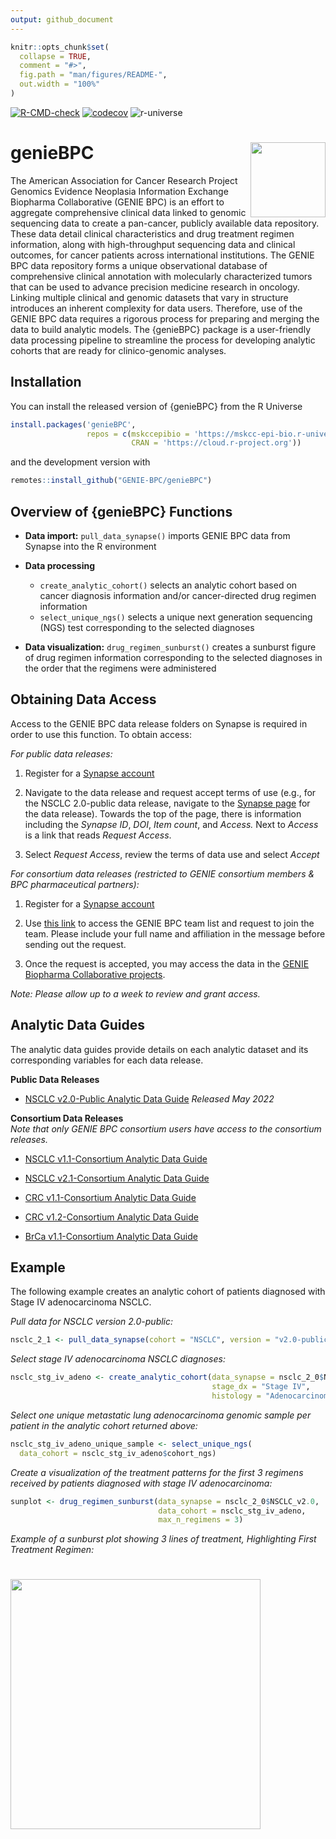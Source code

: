 ```yaml
---
output: github_document
---
```


<!-- README.md is generated from README.Rmd. Please edit that file -->

```r
knitr::opts_chunk$set(
  collapse = TRUE,
  comment = "#>",
  fig.path = "man/figures/README-",
  out.width = "100%"
)
```

<!-- badges: start -->

[![R-CMD-check](https://github.com/GENIE-BPC/genieBPC/workflows/R-CMD-check/badge.svg)](https://github.com/GENIE-BPC/genieBPC/actions)
[![codecov](https://codecov.io/gh/GENIE-BPC/genieBPC/branch/main/graph/badge.svg?token=431LhDhF5K)](https://app.codecov.io/gh/GENIE-BPC/genieBPC)
![r-universe](https://mskcc-epi-bio.r-universe.dev/badges/genieBPC)
<!-- badges: end -->

# genieBPC <img src="man/figures/geniebpc_hex_sticker.png" align="right" height="120" /></a>

The American Association for Cancer Research Project Genomics Evidence
Neoplasia Information Exchange Biopharma Collaborative (GENIE BPC) is an
effort to aggregate comprehensive clinical data linked to genomic
sequencing data to create a pan-cancer, publicly available data
repository. These data detail clinical characteristics and drug
treatment regimen information, along with high-throughput sequencing
data and clinical outcomes, for cancer patients across international
institutions. The GENIE BPC data repository forms a unique observational
database of comprehensive clinical annotation with molecularly
characterized tumors that can be used to advance precision medicine
research in oncology. Linking multiple clinical and genomic datasets
that vary in structure introduces an inherent complexity for data users.
Therefore, use of the GENIE BPC data requires a rigorous process for
preparing and merging the data to build analytic models. The {genieBPC}
package is a user-friendly data processing pipeline to streamline the
process for developing analytic cohorts that are ready for
clinico-genomic analyses.

## Installation

You can install the released version of {genieBPC} from the R Universe

```r
install.packages('genieBPC', 
                 repos = c(mskccepibio = 'https://mskcc-epi-bio.r-universe.dev',
                           CRAN = 'https://cloud.r-project.org'))
```

and the development version with

```r
remotes::install_github("GENIE-BPC/genieBPC")
```
  
## Overview of {genieBPC} Functions

-   **Data import:** `pull_data_synapse()` imports GENIE BPC data from
    Synapse into the R environment

-   **Data processing**

    -   `create_analytic_cohort()` selects an analytic cohort based on
        cancer diagnosis information and/or cancer-directed drug regimen
        information  
    -   `select_unique_ngs()` selects a unique next generation
        sequencing (NGS) test corresponding to the selected diagnoses

-   **Data visualization:** `drug_regimen_sunburst()` creates a sunburst
    figure of drug regimen information corresponding to the selected
    diagnoses in the order that the regimens were administered


## Obtaining Data Access

Access to the GENIE BPC data release folders on Synapse is required in
order to use this function. To obtain access:

*For public data releases:*

1.  Register for a [Synapse account](https://www.synapse.org/#)

2.  Navigate to the data release and request accept terms of use (e.g., for the NSCLC 2.0-public data release, navigate to the [Synapse page](https://www.synapse.org/#!Synapse:syn27056697) for the data release). Towards the top of the page, there is information including the *Synapse ID*, *DOI*, *Item count*, and *Access.* Next to *Access* is a link that reads *Request Access*. 

3. Select *Request Access*, review the terms of data use and select *Accept*

*For consortium data releases (restricted to GENIE consortium members & BPC pharmaceutical partners):*

1.  Register for a [Synapse account](https://www.synapse.org/#)

2.  Use [this link](https://www.synapse.org/#!Team:3399797) to access
    the GENIE BPC team list and request to join the team. Please include
    your full name and affiliation in the message before sending out the
    request.

3.  Once the request is accepted, you may access the data in the [GENIE
    Biopharma Collaborative
    projects](https://www.synapse.org/#!Synapse:syn21226493).

*Note: Please allow up to a week to review and grant access.*

## Analytic Data Guides

The analytic data guides provide details on each analytic dataset and
its corresponding variables for each data release.

**Public Data Releases**

-   [NSCLC v2.0-Public Analytic Data
    Guide](https://www.synapse.org/#!Synapse:syn30557304) *Released May 2022*
    
**Consortium Data Releases**  
*Note that only GENIE BPC consortium users have access to the consortium releases.*   

-   [NSCLC v1.1-Consortium Analytic Data
    Guide](https://www.synapse.org/#!Synapse:syn23002641)
    
-   [NSCLC v2.1-Consortium Analytic Data
    Guide](https://www.synapse.org/#!Synapse:syn26008058)
    
-   [CRC v1.1-Consortium Analytic Data
    Guide](https://www.synapse.org/#!Synapse:syn23764204)
    
-   [CRC v1.2-Consortium Analytic Data
    Guide](https://www.synapse.org/#!Synapse:syn26077308)
    
-   [BrCa v1.1-Consortium Analytic Data
    Guide](https://www.synapse.org/#!Synapse:syn26077313)

## Example

The following example creates an analytic cohort of patients diagnosed
with Stage IV adenocarcinoma NSCLC.

*Pull data for NSCLC version 2.0-public:*

```r
nsclc_2_1 <- pull_data_synapse(cohort = "NSCLC", version = "v2.0-public")
```


*Select stage IV adenocarcinoma NSCLC diagnoses:*

```r
nsclc_stg_iv_adeno <- create_analytic_cohort(data_synapse = nsclc_2_0$NSCLC_v2.0, 
                                             stage_dx = "Stage IV", 
                                             histology = "Adenocarcinoma")
```


*Select one unique metastatic lung adenocarcinoma genomic sample per
patient in the analytic cohort returned above:*

```r
nsclc_stg_iv_adeno_unique_sample <- select_unique_ngs(
  data_cohort = nsclc_stg_iv_adeno$cohort_ngs)
```


*Create a visualization of the treatment patterns for the first 3
regimens received by patients diagnosed with stage IV adenocarcinoma:*

```r
sunplot <- drug_regimen_sunburst(data_synapse = nsclc_2_0$NSCLC_v2.0,
                                 data_cohort = nsclc_stg_iv_adeno,
                                 max_n_regimens = 3)
```


*Example of a sunburst plot showing 3 lines of treatment, Highlighting
First Treatment Regimen:*

# <img src="man/figures/genieBPC_sunburst2.png" height="400" /></a>
